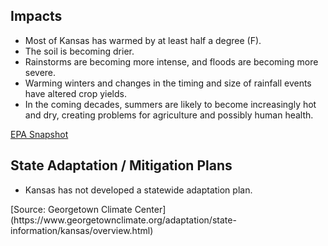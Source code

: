 ## Impacts

- Most of Kansas has warmed by at least half a degree (F). 
- The soil is becoming drier. 
- Rainstorms are becoming more intense, and floods are becoming more severe. 
- Warming winters and changes in the timing and size of rainfall events have altered crop yields. 
- In the coming decades, summers are likely to become increasingly hot and dry, creating problems for agriculture and possibly human health.
    
[EPA Snapshot](https://19january2017snapshot.epa.gov/sites/production/files/2016-09/documents/climate-change-ks.pdf)

## State Adaptation / Mitigation Plans

- Kansas has not developed a statewide adaptation plan.

[Source: Georgetown Climate Center] (https://www.georgetownclimate.org/adaptation/state-information/kansas/overview.html)